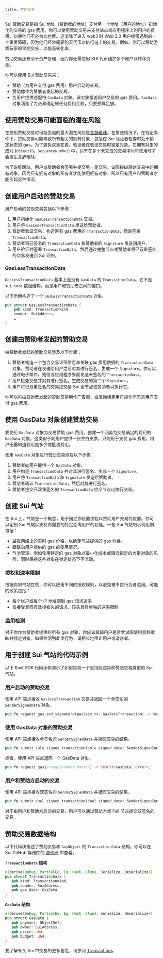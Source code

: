 ```yaml
---
title: 赞助交易
---
```


Sui 赞助交易是指 Sui 地址（赞助者的地址）支付另一个地址（用户的地址）初始化的交易的 gas 费用。你可以使用赞助交易来支付站点或应用程序上的用户的费用，以便他们不必为此付费。这消除了进入 web3 时 Web 2.0 用户经常遇到的一个重要障碍，因为他们经常需要购买代币以执行链上的交易。例如，你可以赞助游戏玩家的早期交易，以提高转化率。

赞助交易还有助于资产管理，因为你无需使用 SUI 代币维护多个帐户以转移资金。

你可以使用 Sui 赞助交易来：
- 赞助（为用户支付 gas 费用）用户启动的交易。
- 赞助你作为赞助者发起的交易。
- 为用户提供通配符 `GasData` 对象。该对象覆盖用户交易的 gas 费用。`GasData` 对象涵盖了为交易确定的任何费用金额，只要预算足够。

## 使用赞助交易可能面临的潜在风险

在使用赞助交易时可能面临的最大潜在风险是[言辞暧昧](/references/sui-glossary.mdx#equivocation)。在某些情况下，在特定条件下，赞助交易可能导致所有相关的拥有对象，包括在 Sui 验证者检查时处于锁定状态的 gas。为了避免双重花费，验证者在验证交易时锁定对象。在拥有对象的成对 (`ObjectID`，`SequenceNumber`) 中，只有在多个未完成的交易中同时使用时才会发生言辞暧昧。

为了说辞暧昧，用户或赞助者会签署并提交另一笔交易，试图操纵原始交易中的拥有对象。因为只有拥有对象的所有者才能使用拥有对象，所以只有用户和赞助者才能引起这种情况。

## 创建用户启动的赞助交易

用户启动的赞助交易包括以下步骤：

1. 用户初始化 `GasLessTransactionData` 交易。
1. 用户将 `GasLessTransactionData` 发送给赞助者。
1. 赞助者验证交易，构造带有 gas 费用的 `TransactionData`，然后签署 `TransactionData`。
1. 赞助者将已签名的 `TransactionData` 和赞助者的 `Signature` 发送回用户。
1. 用户验证并签署 `TransactionData`，然后通过完整节点或赞助者将已双重签名的交易发送到 Sui 网络。

### GasLessTransactionData

`GasLessTransactionData` 基本上是没有 `GasData` 的 `TransactionData`。它不是 `sui-core` 数据结构，而是用户和赞助者之间的接口。

以下示例构造了一个 `GasLessTransactionData` 对象。

```rust
pub struct GasLessTransactionData {
    pub kind: TransactionKind,
    sender: SuiAddress,
    …
}
```

## 创建由赞助者发起的赞助交易

由赞助者发起的赞助交易涉及以下步骤：
 1. 赞助者构造一个包含交易详细信息和关联 gas 费用数据的 `TransactionData` 对象。赞助者在发送给用户之前对其进行签名，生成一个 `Signature`。你可以通过电子邮件、短信或应用程序界面发送未签名的 `TransactionData`。
 1. 用户检查交易并对其进行签名，生成交易的第二个 `Signature`。
 1. 用户将已双重签名的交易提交给 Sui 全节点或赞助者以执行它。

你可以将由赞助者发起的赞助交易用作广告商，或激励特定用户操作而无需用户支付 gas 费用。

## 使用 GasData 对象创建赞助交易

要使用 `GasData` 对象为交易赞助 gas 费用，创建一个涵盖为交易确定的费用的 `GasData` 对象。这类似于向用户提供一张空白支票，只能用于支付 gas 费用。用户无需知道费用是多少或批准费用。

使用 `GasData` 对象进行赞助交易涉及以下步骤：
 1. 赞助者向用户提供一个 `GasData` 对象。
 1. 用户构造 `TransactionData` 并对其进行签名，生成一个 `Signature`。
 1. 用户将 `TransactionData` 和 `Signature` 发送给赞助者。
 1. 赞助者确认 `TransactionData`，然后对其进行签名。
 1. 赞助者提交已双重签名的 `TransactionData` 给全节点以执行交易。

## 创建 Sui 气站

在 Sui 上，气站是一个概念，用于描述你设置流程以赞助用户交易的位置。你可以定制 Sui 气站以支持你需要的特定面向用户的功能。一些 Sui 气站的示例用例包括：

- 监视网络上的实时 gas 价格，以确定气站提供的 gas 价格。
- 跟踪向用户提供的 gas 的使用情况。
- 气池管理，例如使用特定的 gas 对象以最小化成本或降低锁定的大量对象的风险，同时保持这些对象在锁定状态下不流动。

### 授权和速率限制

根据你的气站性质，你可以应用不同的授权规则，以避免被不良行为者滥用。可能的政策包括：

- 每个帐户或每个 IP 地址限制 gas 请求速率
- 仅接受具有有效授权头的请求，该头具有单独的速率限制

### 滥用检测

对于你作为赞助者提供的所有 gas 对象，你应该跟踪用户是否曾试图使用言辞暧昧并锁定对象。如果检测到此类行为，请相应地阻止用户或请求者。

## 用于创建 Sui 气站的代码示例

以下 Rust SDK 代码示例演示了如何实现一个支持前述每种赞助交易类型的 Sui 气站。

### 用户启动的赞助交易

使用 API 端点接收 `GaslessTransaction` 交易并返回一个单签名的 `SenderSignedData` 对象。

```rust
pub fn request_gas_and_signature(gasless_tx: GaslessTransaction) -> Result<SenderSignedData, Error>;
```

### 使用 GasData 对象的赞助交易

使用 API 端点接收单签名的 `SenderSignedData` 并返回交易的结果。

```rust
pub fn submit_sole_signed_transaction(sole_signed_data: SenderSignedData) -> Result<(Transaction, CertifiedTransactionEffects), Error>;
```

或者，使用 API 端点返回一个 GasData 对象。

```rust
pub fn request_gas(/*requirement data*/) -> Result<GasData, Error>;
```

### 用户和赞助方启动的交易

使用 API 端点接收双签名的 `SenderSignedData` 并返回交易的结果。

```rust
pub fn submit_dual_signed_transaction(dual_signed_data: SenderSignedData) -> Result<(Transaction, CertifiedTransactionEffects), Error>;
```

对于由用户和赞助方启动的交易，用户可以通过赞助方或 Full 节点提交双签名的交易。

## 赞助交易数据结构

以下代码块描述了赞助交易和 `GasObject` 的 `TransactionData` 结构。你可以在 Sui GitHub 存储库的 [源代码](https://github.com/MystenLabs/sui/blob/main/crates/sui-types/src/messages.rs) 中查看。

**`TransactionData` 结构**
```rust
#[derive(Debug, PartialEq, Eq, Hash, Clone, Serialize, Deserialize)]
pub struct TransactionData {
   pub kind: TransactionKind,
   pub sender: SuiAddress,
   pub gas_data: GasData,
}
```

**`GasData` 结构**
```rust
#[derive(Debug, PartialEq, Eq, Hash, Clone, Serialize, Deserialize)]
pub struct GasData {
   pub payment: ObjectRef,
   pub owner: SuiAddress,
   pub price: u64,
   pub budget: u64,
}
```

要了解有关 Sui 中交易的更多信息，请参阅 [Transactions](../transactions.mdx).
